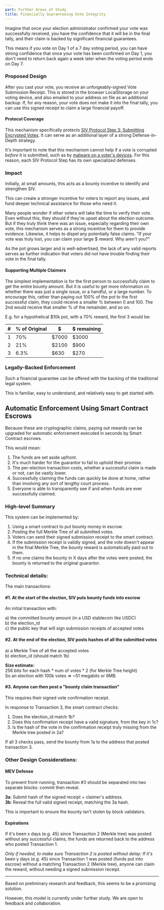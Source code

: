 ```yaml
---
part: Further Areas of Study
title: Financially Guaranteeing Vote Integrity
---
```


Imagine that once your election administrator confirmed your vote was successfully received, you have the confidence that it will be in the final tally, and their claim is backed by significant financial guarantees.

This means if you vote on Day 1 of a 7 day voting period, you can have strong confidence that once your vote has been confirmed on Day 1, you don't need to return back again a week later when the voting period ends on Day 7.

### Proposed Design

After you cast your vote, you receive an unforgeably-signed Vote Submission Receipt. This is stored in the browser LocalStorage on your voting device, and also emailed to your address on file as an additional backup. If, for any reason, your vote does not make it into the final tally, you can use this signed receipt to claim a large financial payoff.

#### Protocol Coverage

This mechanism specifically protects [SIV Protocol Step 3: Submitting Encrypted Votes](/technical-specifications#step-3-voters-submit-encrypted-votes). It can serve as an additional layer of a strong Defense-in-Depth strategy.

It's important to note that this mechanism cannot help if a vote is corrupted _before_ it is submitted, such as by [malware on a voter's devices](/mitigating-attacks/malware). For this reason, each SIV Protocol Step has its own specialized defenses.

### Impact

Initially, at small amounts, this acts as a bounty incentive to identify and strengthen SIV.

This can create a stronger incentive for voters to report any issues, and fund deeper technical assistance for those who need it.

Many people wonder if other voters will take the time to verify their vote. Even without this, they should if they're upset about the election outcome. But if they truly think there was an issue, especially regarding their own vote, this mechanism serves as a strong incentive for them to provide evidence. Likewise, it helps to dispel any potentially false claims. "If your vote was truly lost, you can claim your large $ reward. Why aren't you?"

As the pot grows larger and is well-advertised, the lack of any valid reports serves as further indication that voters did not have trouble finding their vote in the final tally.

#### Supporting Multiple Claimers

The simplest implementation is for the first person to successfully claim to get the entire bounty amount. But it is useful to get more information on whether there was just a single issue, or a handful, or a large number. To encourage this, rather than paying out 100% of the pot to the first successful claim, they could receive a smaller % between 0 and 100. The 2nd would receive that smaller % of the remainder, and so on.

E.g. for a hypothetical $10k pot, with a 70% reward, the first 3 would be:

| #   | % of Original | $     | $ remaining |
| --- | ------------- | ----- | ----------- |
| 1   | 70%           | $7000 | $3000       |
| 2   | 21%           | $2100 | $900        |
| 3   | 6.3%          | $630  | $270        |

### Legally-Backed Enforcement

Such a financial guarantee can be offered with the backing of the traditional legal system.

This is familiar, easy to understand, and relatively easy to get started with.

## Automatic Enforcement Using Smart Contract Escrows

Because these are cryptographic claims, paying out rewards can be upgraded for automatic enforcement executed in seconds by Smart Contract escrows.

This would mean:

1. The funds are set aside upfront.
1. It's much harder for the guarantor to fail to uphold their promise.
1. The per-election transaction costs, whether a successful claim is made or not, can be vastly lower.
1. Successfully claiming the funds can quickly be done at home, rather than involving any sort of lengthy court process.
1. Everyone is able to transparently see if and when funds are ever successfully claimed.

### High-level Summary

This system can be implemented by:

1. Using a smart contract to put bounty money in escrow.
1. Posting the full Merkle Tree of all submitted votes.
1. Voters can send their signed submission receipt to the smart contract.
1. If the submission receipt is validly signed, and the vote doesn't appear in the final Merkle Tree, the bounty reward is automatically paid out to them.
1. If no one claims the bounty in X days after the votes were posted, the bounty is returned to the original guarantor.

### Technical details:

The main transactions:

#### #1. At the start of the election, SIV puts bounty funds into escrow

An initial transaction with:

a) the committed bounty amount (in a USD stablecoin like USDC)  
b) the election_id  
c) the public key that will sign submission receipts of accepted votes

#### #2. At the end of the election, SIV posts hashes of all the submitted votes

a) a Merkle Tree of all the accepted votes  
b) election_id (should match 1b)

**Size estimate:**  
256 bits for each hash \* num of votes \* 2 (for Merkle Tree height)  
So an election with 100k votes => ~51 megabits or 6MB.

#### #3. Anyone can then post a "bounty claim transaction"

This requires their signed vote confirmation receipt.

In response to Transaction 3, the smart contract checks:

1. Does the election_id match 1b?
1. Does this confirmation receipt have a valid signature, from the key in 1c?
1. Is the hash of the vote in the confirmation receipt truly missing from the Merkle tree posted in 2a?

If all 3 checks pass, send the bounty from 1a to the address that posted transaction 3.

### Other Design Considerations:

#### MEV Defense

To prevent front-running, transaction #3 should be separated into two separate blocks: commit then reveal.

**3a**: Submit hash of the signed receipt + claimer's address.  
**3b**: Reveal the full valid signed receipt, matching the 3a hash.

This is important to ensure the bounty isn't stolen by block validators.

#### Expirations

If it's been x days (e.g. 45) since Transaction 2 (Merkle tree) was posted without any successful claims, the funds are returned back to the address who posted Transaction 1.

_Only if needed, to make sure Transaction 2 is posted without delay:_ If it's been y days (e.g. 45) since Transaction 1 was posted (funds put into escrow) without a matching Transaction 2 (Merkle tree), anyone can claim the reward, without needing a signed submission receipt.

---

Based on preliminary research and feedback, this seems to be a promising solution.

However, this model is currently under further study. We are open to feedback and collaboration.

